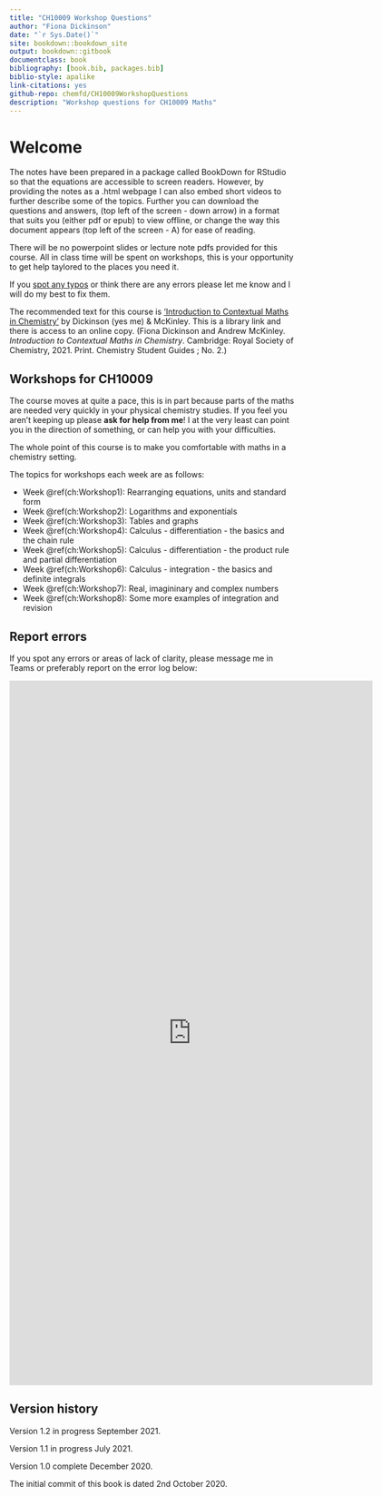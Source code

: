 ```yaml
--- 
title: "CH10009 Workshop Questions"
author: "Fiona Dickinson"
date: "`r Sys.Date()`"
site: bookdown::bookdown_site
output: bookdown::gitbook
documentclass: book
bibliography: [book.bib, packages.bib]
biblio-style: apalike
link-citations: yes
github-repo: chemfd/CH10009WorkshopQuestions
description: "Workshop questions for CH10009 Maths"
---
```

# Welcome {-}

The notes have been prepared in a package called BookDown for RStudio so that the equations are accessible to screen readers. However, by providing the notes as a .html webpage I can also embed short videos to further describe some of the topics. Further you can download the questions and answers, (top left of the screen - down arrow) in a format that suits you (either pdf or epub) to view offline, or change the way this document appears (top left of the screen - A) for ease of reading.

There will be no powerpoint slides or lecture note pdfs provided for this course. All in class time will be spent on workshops, this is your opportunity to get help taylored to the places you need it.

If you [spot any typos](https://docs.google.com/forms/d/1hxCt8XcQ8taLXfymZfl2LUOjHACQ4INnRK6GeArTxsc/edit) or think there are any errors please let me know and I will do my best to fix them.

The recommended text for this course is ['Introduction to Contextual Maths in Chemistry'](https://bath-ac-primo.hosted.exlibrisgroup.com/primo-explore/fulldisplay?docid=44BAT_ALMA_DS51100784580002761&context=L&vid=44BAT_VU1&lang=en_US&search_scope=CSCOP_44BAT_DEEP&adaptor=Local%20Search%20Engine&tab=local&query=any,contains,contextual%20maths%20in%20chemistry&sortby=rank&pcAvailability=false) by Dickinson (yes me) & McKinley. This is a library link and there is access to an online copy.  (Fiona Dickinson and Andrew McKinley. *Introduction to Contextual Maths in Chemistry*. Cambridge: Royal Society of Chemistry, 2021. Print. Chemistry Student Guides ; No. 2.)

## Workshops for CH10009 {-}

The course moves at quite a pace, this is in part because parts of the maths are needed very quickly in your physical chemistry studies. If you feel you aren't keeping up please **ask for help from me**! I at the very least can point you in the direction of something, or can help you with your difficulties.

The whole point of this course is to make you comfortable with maths in a chemistry setting. 

The topics for workshops each week are as follows:

- Week \@ref(ch:Workshop1): Rearranging equations, units and standard form
- Week \@ref(ch:Workshop2): Logarithms and exponentials
- Week \@ref(ch:Workshop3): Tables and graphs
- Week \@ref(ch:Workshop4): Calculus - differentiation - the basics and the chain rule
- Week \@ref(ch:Workshop5): Calculus - differentiation - the product rule and partial differentiation
- Week \@ref(ch:Workshop6): Calculus - integration - the basics and definite integrals
- Week \@ref(ch:Workshop7): Real, imagininary and complex numbers
- Week \@ref(ch:Workshop8): Some more examples of integration and revision

## Report errors {-}

If you spot any errors or areas of lack of clarity, please message me in Teams or preferably report on the error log below:

<iframe src="https://docs.google.com/forms/d/e/1FAIpQLSc83b-C0FsgDr5eQxvT-2NWwEtvOEwYU1WbLE4j53wWfUDIXQ/viewform?embedded=true" width="640" height="1242" frameborder="0" marginheight="0" marginwidth="0">Loading…</iframe>

## Version history {-}

Version 1.2 in progress September 2021.

Version 1.1 in progress July 2021.

Version 1.0 complete December 2020.

The initial commit of this book is dated 2nd October 2020.

